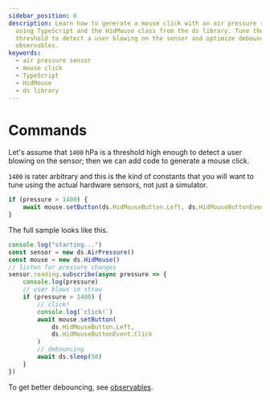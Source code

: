 ```yaml
---
sidebar_position: 6
description: Learn how to generate a mouse click with an air pressure sensor
  using TypeScript and the HidMouse class from the ds library. Tune the pressure
  threshold to detect a user blowing on the sensor and optimize debouncing with
  observables.
keywords:
  - air pressure sensor
  - mouse click
  - TypeScript
  - HidMouse
  - ds library
---
```

# Commands

Let's assume that `1400` hPa is a threshold high enough
to detect a user blowing on the sensor; then we
can add code to generate a mouse click.

`1400` is rater arbitrary and this is the kind of constants
that you will want to tune using the actual hardware sensors,
not just a simulator.

```ts skip no-run
if (pressure > 1400) {
    await mouse.setButton(ds.HidMouseButton.Left, ds.HidMouseButtonEvent.Click)
}
```

The full sample looks like this.

```ts edit
console.log("starting...")
const sensor = new ds.AirPressure()
const mouse = new ds.HidMouse()
// listen for pressure changes
sensor.reading.subscribe(async pressure => {
    console.log(pressure)
    // user blows in straw
    if (pressure > 1400) {
        // click!
        console.log(`click!`)
        await mouse.setButton(
            ds.HidMouseButton.Left,
            ds.HidMouseButtonEvent.Click
        )
        // debouncing
        await ds.sleep(50)
    }
})
```

To get better debouncing, see [observables](/developer/observables).
